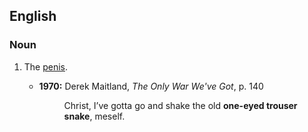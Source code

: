 ==English==
===Noun===
{{en-noun|head=[[one-eyed]] [[trouser snake]]}}

# {{slang}} The [[penis]].
#*'''1970:''' Derek Maitland, ''The Only War We've Got'', p. 140
#*:Christ, I’ve gotta go and shake the old '''one-eyed trouser snake''', meself.
